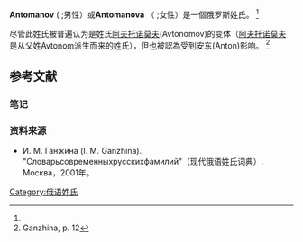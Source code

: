 '''Antomanov''' ({{Lang-ru|Антома́нов}}  ;男性）或'''Antomanova''' （ {{Lang|ru|Антома́нова}} ;女性）是一個俄罗斯姓氏。 <ref name="Ganzhina"></ref>

尽管此姓氏被普遍认为是姓氏[[阿夫托诺莫夫|阿夫托诺莫夫]](Avtonomov)的变体（[[阿夫托诺莫夫|阿夫托诺莫夫]]是从[[父姓|父姓]]Avtonom派生而来的姓氏），但也被認為受到[[安东|安东]](Anton)影响。 <ref name="Ganzhina">Ganzhina, p. 12</ref>

== 参考文献 ==

=== 笔记 ===
{{Reflist}}

=== 资料来源 ===

* И. М. Ганжина (I. M. Ganzhina). "Словарьсовременныхрусскихфамилий"（现代俄语姓氏词典）. Москва，2001年。{{ISBN|5-237-04101-9}}
[[Category:俄语姓氏|Category:俄语姓氏]]